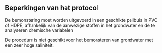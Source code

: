 ## Beperkingen van het protocol

```{=html}
<!--
Alleen in te vullen indien van toepassing.
Bespreek onder welke condities het protocol niet gebruikt kan worden of wanneer afwijkingen nodig zijn ten opzichte van het standaard protocol.
Vermeld hier ook mogelijke interferenties, knelpunten, ...
-->
```
De bemonstering moet worden uitgevoerd in een geschikte peilbuis in PVC of HDPE, afhankelijk van de aanwezige stoffen in het grondwater en de te analyseren chemische variabelen

De procedure is niet geschikt voor het bemonsteren van grondwater met een zeer hoge saliniteit.
<!-- Drempelwaarde nog toe te voegen. Overleg met Milklim en Labo (> xxxx µS/cm). Mogelijk ook drempelwaarden toevoegen voor andere elementen -->
